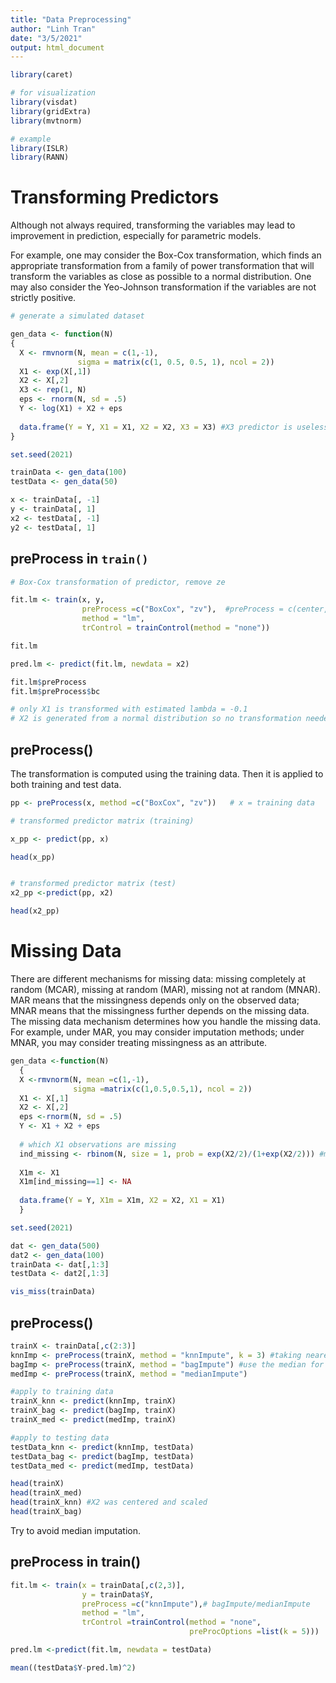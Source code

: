 ```yaml
---
title: "Data Preprocessing"
author: "Linh Tran"
date: "3/5/2021"
output: html_document
---
```


```r
library(caret)

# for visualization
library(visdat)
library(gridExtra)
library(mvtnorm)

# example
library(ISLR)
library(RANN)
```

# Transforming Predictors

Although not always required, transforming the variables may lead to improvement in prediction, especially for parametric models.\

For example, one may consider the Box-Cox transformation, which finds an appropriate transformation from a family of power transformation that will transform the variables as close as possible to a normal distribution. One may also consider the Yeo-Johnson transformation if the variables are not strictly positive. 

```r
# generate a simulated dataset

gen_data <- function(N)
{
  X <- rmvnorm(N, mean = c(1,-1),
               sigma = matrix(c(1, 0.5, 0.5, 1), ncol = 2))
  X1 <- exp(X[,1])
  X2 <- X[,2]
  X3 <- rep(1, N)
  eps <- rnorm(N, sd = .5)
  Y <- log(X1) + X2 + eps
  
  data.frame(Y = Y, X1 = X1, X2 = X2, X3 = X3) #X3 predictor is useless
}

set.seed(2021)

trainData <- gen_data(100)
testData <- gen_data(50)

x <- trainData[, -1]
y <- trainData[, 1]
x2 <- testData[, -1]
y2 <- testData[, 1]
```

## preProcess in `train()`

```r
# Box-Cox transformation of predictor, remove ze

fit.lm <- train(x, y,
                preProcess =c("BoxCox", "zv"),  #preProcess = c(center,scale); zv = zero variance => remove predictor that have zv
                method = "lm",
                trControl = trainControl(method = "none"))

fit.lm

pred.lm <- predict(fit.lm, newdata = x2)

fit.lm$preProcess
fit.lm$preProcess$bc

# only X1 is transformed with estimated lambda = -0.1
# X2 is generated from a normal distribution so no transformation needed

```

## preProcess()

The transformation is computed using the training data. Then it is applied to both training and test data.

```r
pp <- preProcess(x, method =c("BoxCox", "zv"))   # x = training data

# transformed predictor matrix (training)

x_pp <- predict(pp, x)

head(x_pp)


# transformed predictor matrix (test)
x2_pp <-predict(pp, x2)

head(x2_pp)
```

# Missing Data

There are different mechanisms for missing data: missing completely at random (MCAR), missing at random (MAR), missing not at random (MNAR). MAR means that the missingness depends only on the observed data; MNAR means that the missingness further depends on the missing data. The missing data mechanism determines how you handle the missing data. For example, under MAR, you may consider imputation methods; under MNAR, you may consider treating missingness as an attribute. 

```r
gen_data <-function(N)
  {
  X <-rmvnorm(N, mean =c(1,-1),
              sigma =matrix(c(1,0.5,0.5,1), ncol = 2))
  X1 <- X[,1]
  X2 <- X[,2]
  eps <-rnorm(N, sd = .5)
  Y <- X1 + X2 + eps
  
  # which X1 observations are missing
  ind_missing <- rbinom(N, size = 1, prob = exp(X2/2)/(1+exp(X2/2))) #missing probability depends on X2 (on observed => MAR), but if depends on X1 then it comes MNAR.
  
  X1m <- X1
  X1m[ind_missing==1] <- NA
  
  data.frame(Y = Y, X1m = X1m, X2 = X2, X1 = X1)
  }

set.seed(2021)

dat <- gen_data(500)
dat2 <- gen_data(100)
trainData <- dat[,1:3]
testData <- dat2[,1:3]

vis_miss(trainData)
```


## preProcess()

```r
trainX <- trainData[,c(2:3)]
knnImp <- preProcess(trainX, method = "knnImpute", k = 3) #taking nearest 3 neighbors, closer to original data
bagImp <- preProcess(trainX, method = "bagImpute") #use the median for all the missing values
medImp <- preProcess(trainX, method = "medianImpute")

#apply to training data
trainX_knn <- predict(knnImp, trainX)
trainX_bag <- predict(bagImp, trainX)
trainX_med <- predict(medImp, trainX)

#apply to testing data
testData_knn <- predict(knnImp, testData)
testData_bag <- predict(bagImp, testData)
testData_med <- predict(medImp, testData)

head(trainX)
head(trainX_med)
head(trainX_knn) #X2 was centered and scaled
head(trainX_bag)
```

Try to avoid median imputation. 

## preProcess in train()

```r
fit.lm <- train(x = trainData[,c(2,3)],
                y = trainData$Y,
                preProcess =c("knnImpute"),# bagImpute/medianImpute
                method = "lm",
                trControl =trainControl(method = "none",
                                        preProcOptions =list(k = 5)))

pred.lm <-predict(fit.lm, newdata = testData)

mean((testData$Y-pred.lm)^2)
```

